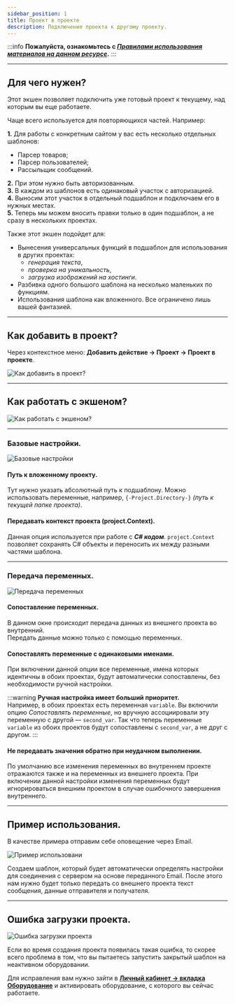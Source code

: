 ```yaml
---
sidebar_position: 1
title: Проект в проекте
description: Подключение проекта к другому проекту.
---  
```

:::info **Пожалуйста, ознакомьтесь с [*Правилами использования материалов на данном ресурсе*](../../Disclaimer).**
:::  
_______________________________________________  
## Для чего нужен?  
Этот экшен позволяет подключить уже готовый проект к текущему, над которым вы еще работаете.  

Чаще всего используется для повторяющихся частей. Например:  

**1.** Для работы с конкретным сайтом у вас есть несколько отдельных шаблонов:  
- Парсер товаров;  
- Парсер пользователей;  
- Рассыльщик сообщений.  

**2.** При этом нужно быть авторизованным.  
**3.** В каждом из шаблонов есть одинаковый участок с авторизацией.  
**4.** Выносим этот участок в отдельный подшаблон и подключаем его в нужных местах.  
**5.** Теперь мы можем вносить правки только в один подшаблон, а не сразу в нескольких проектах.  

Также этот экшен подойдет для:  
- Вынесения универсальных функций в подшаблон для использования в других проектах:  
    - *генерация текста*,  
    - *проверка на уникальность*,  
    - *загрузка изображений на хостинги*.  
- Разбивка одного большого шаблона на несколько маленьких по функциям.  
- Использования шаблона как вложенного. Все ограничено лишь вашей фантазией.  
_______________________________________________ 
## Как добавить в проект?  
Через контекстное меню: **Добавить действие → Проект → Проект в проекте**.  

![Как добавить в проект?](./assets/Project_in_Project/Project_in_Project_pic1.png) 
_______________________________________________   
## Как работать с экшеном?  
![Как работать с экшеном?](./assets/Project_in_Project/Project_in_Project_pic3.png)  
_______________________________________________    
### Базовые настройки.   
![Базовые настройки](./assets/Project_in_Project/Project_in_Project_pic2.png)  

#### Путь к вложенному проекту.  
Тут нужно указать абсолютный путь к подшаблону. Можно использовать переменные, например, `{-Project.Directory-}` *(путь к текущей папке проекта)*.  

#### Передавать контекст проекта (project.Context).  
Данная опция используется при работе с ***C# кодом***. `project.Context` позволяет сохранять С# объекты и переносить их между разными частями шаблона.  
_______________________________________________ 
### Передача переменных.  
![Передача переменных](./assets/Project_in_Project/Project_in_Project_pic4.png)  

#### Сопоставление переменных.  
В данном окне происходит передача данных из внешнего проекта во внутренний.  
Передать данные можно только с помощью переменных.  

#### Сопоставлять переменные с одинаковыми именами.  
При включении данной опции все переменные, имена которых идентичны в обоих проектах, будут автоматически сопоставлены, без необходимости ручной настройки.  

:::warning **Ручная настройка имеет больший приоритет.**  
Например, в обоих проектах есть переменная `variable`. Вы включили опцию *Сопоставлять переменные*, но вручную ассоциировали эту переменную с другой — `second_var`. Так что теперь переменные `variable` из обоих проектов будут сопоставлены с `second_var`, а не друг с другом.
:::  

#### Не передавать значения обратно при неудачном выполнении.  
По умолчанию все изменения переменных во внутреннем проекте отражаются также и на переменных из внешнего проекта. При включении данной настройки изменения переменных будут игнорироваться внешним проектом в случае ошибочного завершения внутреннего.  
_______________________________________________ 
## Пример использования.  
В качестве примера отправим себе оповещение через Email.  

![Пример использовани](./assets/Project_in_Project/Project_in_Project_pic5.png)  

Создаем шаблон, который будет автоматически определять настройки для соединения с сервером на основе переданного Email. После этого нам нужно будет только передать со внешнего проекта текст сообщения, данные отправителя и получателя.  
_______________________________________________ 
## Ошибка загрузки проекта.  
![Ошибка загрузки проекта](./assets/Project_in_Project/Project_in_Project_pic6.png)  

Если во время создания проекта появилась такая ошибка, то скорее всего проблема в том, что вы пытаетесь запустить закрытый шаблон на неактивном оборудовании.  

Для исправления вам нужно зайти в [**Личный кабинет → вкладка Оборудование**](https://userarea.zennolab.com/lk/userarea/UserAddHardware.aspx) и активировать оборудование, с которого вы сейчас работаете.